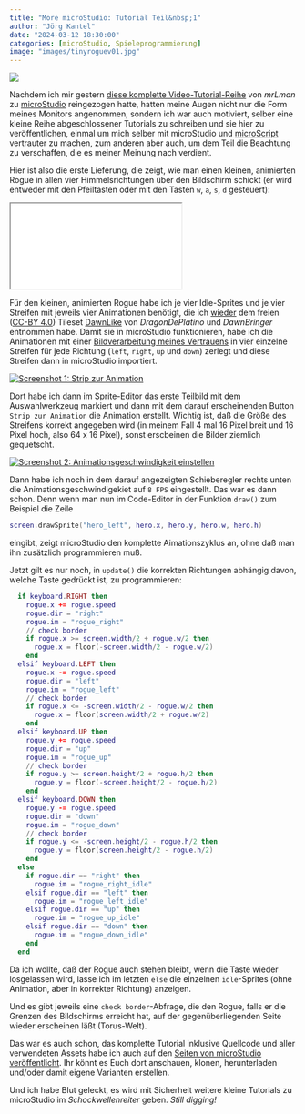 ```yaml
---
title: "More microStudio: Tutorial Teil&nbsp;1"
author: "Jörg Kantel"
date: "2024-03-12 18:30:00"
categories: [microStudio, Spieleprogrammierung]
image: "images/tinyroguev01.jpg"
---
```


[![](images/tinyroguev01-b.jpg)](https://www.flickr.com/photos/schockwellenreiter/53582018239/)

Nachdem ich mir gestern [diese komplette Video-Tutorial-Reihe](https://www.youtube.com/playlist?list=PLKKvmO6ujLbJhyQTkkhjnXmzCVHXWGC66) von *mrLman* zu [microStudio](http://cognitiones.kantel-chaos-team.de/multimedia/spieleprogrammierung/microstudio.html) reingezogen hatte, hatten meine Augen nicht nur die Form meines Monitors angenommen, sondern ich war auch motiviert, selber eine kleine Reihe abgeschlossener Tutorials zu schreiben und sie hier zu veröffentlichen, einmal um mich selber mit microStudio und [microScript](http://cognitiones.kantel-chaos-team.de/multimedia/spieleprogrammierung/microscript.html) vertrauter zu machen, zum anderen aber auch, um dem Teil die Beachtung zu verschaffen, die es meiner Meinung nach verdient.

Hier ist also die erste Lieferung, die zeigt, wie man einen kleinen, animierten Rogue in allen vier Himmelsrichtungen über den Bildschirm schickt (er wird entweder mit den Pfeiltasten oder mit den Tasten `w`, `a`, `s`, `d` gesteuert):

<iframe src="roguelike01/index.html" class="if16_9" name="Tiny Rugue v0.1"></iframe>

Für den kleinen, animierten Rogue habe ich je vier Idle-Sprites und je vier Streifen mit jeweils vier Animationen benötigt, die ich [wieder](https://kantel.github.io/posts/2024030901_jumping_engineer/) dem freien ([CC-BY 4.0](https://creativecommons.org/licenses/by/4.0/)) Tileset [DawnLike](https://opengameart.org/content/dawnlike-16x16-universal-rogue-like-tileset-v181) von *DragonDePlatino* und *DawnBringer* entnommen habe. Damit sie in microStudio funktionieren, habe ich die Animationen mit einer [Bildverarbeitung meines Vertrauens](http://cognitiones.kantel-chaos-team.de/multimedia/computergraphik/gc.html) in vier einzelne Streifen für jede Richtung (`left`, `right`, `up` und `down`) zerlegt und diese Streifen dann in microStudio importiert.

[![Screenshot 1: Strip zur Animation](images/ro_v0_sprite01.jpg)](https://www.flickr.com/photos/schockwellenreiter/53583477339/)

Dort habe ich dann im Sprite-Editor das erste Teilbild mit dem Auswahlwerkzeug markiert und dann mit dem darauf erscheinenden Button `Strip zur Animation` die Animation erstellt. Wichtig ist, daß die Größe des Streifens korrekt angegeben wird (in meinem Fall 4 mal 16 Pixel breit und 16 Pixel hoch, also 64 x 16 Pixel), sonst erscbeinen die Bilder ziemlich gequetscht.

[![Screenshot 2: Animationsgeschwindigkeit einstellen](images/ro_v0_sprite02.jpg)](https://www.flickr.com/photos/schockwellenreiter/53583152581/)

Dann habe ich noch in dem darauf angezeigten Schieberegler rechts unten die Animationsgeschwindigekiet auf `8 FPS` eingestellt. Das war es dann schon. Denn wenn man nun im Code-Editor in der Funktion `draw()` zum Beispiel die Zeile

```lua
screen.drawSprite("hero_left", hero.x, hero.y, hero.w, hero.h)
```

eingibt, zeigt microStudio den komplette Aimationszyklus an, ohne daß man ihn zusätzlich programmieren muß.

Jetzt gilt es nur noch, in `update()` die korrekten Richtungen abhängig davon, welche Taste gedrückt ist, zu programmieren:

```lua
  if keyboard.RIGHT then
    rogue.x += rogue.speed
    rogue.dir = "right"
    rogue.im = "rogue_right"
    // check border
    if rogue.x >= screen.width/2 + rogue.w/2 then
      rogue.x = floor(-screen.width/2 - rogue.w/2)
    end
  elsif keyboard.LEFT then
    rogue.x -= rogue.speed
    rogue.dir = "left"
    rogue.im = "rogue_left"
    // check border
    if rogue.x <= -screen.width/2 - rogue.w/2 then
      rogue.x = floor(screen.width/2 + rogue.w/2)
    end
  elsif keyboard.UP then
    rogue.y += rogue.speed
    rogue.dir = "up"
    rogue.im = "rogue_up"
    // check border
    if rogue.y >= screen.height/2 + rogue.h/2 then
      rogue.y = floor(-screen.height/2 - rogue.h/2)
    end
  elsif keyboard.DOWN then
    rogue.y -= rogue.speed
    rogue.dir = "down"
    rogue.im = "rogue_down"
    // check border
    if rogue.y <= -screen.height/2 - rogue.h/2 then
      rogue.y = floor(screen.height/2 - rogue.h/2)
    end
  else
    if rogue.dir == "right" then
      rogue.im = "rogue_right_idle"
    elsif rogue.dir == "left" then
      rogue.im = "rogue_left_idle"
    elsif rogue.dir == "up" then
      rogue.im = "rogue_up_idle"
    elsif rogue.dir == "down" then
      rogue.im = "rogue_down_idle"
    end
  end
```

Da ich wollte, daß der Rogue auch stehen bleibt, wenn die Taste wieder losgelassen wird, lasse ich im letzten `else` die einzelnen `idle`-Sprites (ohne Animation, aber in korrekter Richtung) anzeigen.

Und es gibt jeweils eine `check border`-Abfrage, die den Rogue, falls er die Grenzen des Bildschirms erreicht hat, auf der gegenüberliegenden Seite wieder erscheinen läßt (Torus-Welt).

Das war es auch schon, das komplette Tutorial inklusive Quellcode und aller verwendeten Assets habe ich auch auf den [Seiten von microStudio veröffentlicht](https://microstudio.dev/i/kantel/roguelike01/). Ihr könnt es Euch dort anschauen, klonen, herunterladen und/oder damit eigene Varianten erstellen.

Und ich habe Blut geleckt, es wird mit Sicherheit weitere kleine Tutorials zu microStudio im *Schockwellenreiter* geben. *Still digging!*